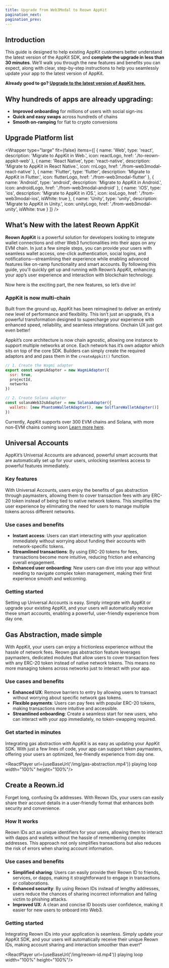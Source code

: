 ```yaml
---
title: Upgrade from Web3Modal to Reown AppKit
pagination_next: 
pagination_prev:
---
```




## Introduction

This guide is designed to help existing AppKit customers better understand the latest version of the AppKit SDK, and **complete the upgrade in less than 30 minutes**. We’ll walk you through the new features and benefits you can expect, along with clear, step-by-step instructions to help you seamlessly update your app to the latest version of AppKit.  

**Already good to go? [Upgrade to the latest version of AppKit here.](#upgrade-platform-list)**

## Why hundreds of apps are already upgrading:

- **Improved onboarding** for millions of users with social sign-ins
- **Quick and easy swaps** across hundreds of chains
- **Smooth on-ramping** for fiat to crypto conversions

## Upgrade Platform list

<Wrapper
  type="large"
  fit={false}
  items={[
    {
      name: 'Web',
      type: 'react',
      description: 'Migrate to AppKit in Web.',
      icon: reactLogo,
      href: './to-reown-appkit-web'
    },
    {
      name: 'React Native',
      type: 'react-native',
      description: 'Migrate to AppKit in React Native.',
      icon: rnLogo,
      href: './from-web3modal-react-native'
    },
    {
      name: 'Flutter',
      type: 'flutter',
      description: 'Migrate to AppKit in Flutter.',
      icon: flutterLogo,
      href: './from-web3modal-flutter'
    },
    {
      name: 'Android',
      type: 'android',
      description: 'Migrate to AppKit in Android.',
      icon: androidLogo,
      href: './from-web3modal-android'
    },
    {
      name: 'iOS',
      type: 'ios',
      description: 'Migrate to AppKit in iOS.',
      icon: iosLogo,
      href: './from-web3modal-ios',
      isWhite: true
    },
    {
      name: 'Unity',
      type: 'unity',
      description: 'Migrate to AppKit in Unity.',
      icon: unityLogo,
      href: './from-web3modal-unity',
      isWhite: true
    }
  ]}
/>

## What’s New with the latest Reown AppKit

**Reown AppKit** is a powerful solution for developers looking to integrate wallet connections and other Web3 functionalities into their apps on any EVM chain. In just a few simple steps, you can provide your users with seamless wallet access, one-click authentication, social logins, and notifications—streamlining their experience while enabling advanced features like on-ramp functionality and smart accounts. By following this guide, you'll quickly get up and running with Reown’s AppKit, enhancing your app’s user experience and interaction with blockchain technology.

Now here is the exciting part, the new features, so let’s dive in!

### AppKit is now multi-chain

Built from the ground up, AppKit has been reimagined to deliver an entirely new level of performance and flexibility. This isn’t just an upgrade, it’s a powerful transformation designed to supercharge your experience with enhanced speed, reliability, and seamless integrations. Onchain UX just got even better!

Appkit’s core architecture is now chain agnostic, allowing one instance to support multiple networks at once. Each network has it’s own adaptor which sits on top of the core SDK. Builders can simply create the required adaptors and and pass them in the `createAppkit()` function.

```jsx
// 1. Create the Wagmi adapter
export const wagmiAdapter = new WagmiAdapter({
  ssr: true,
  projectId, 
  networks
})

// 2. Create Solana adapter
const solanaWeb3JsAdapter = new SolanaAdapter({
  wallets: [new PhantomWalletAdapter(), new SolflareWalletAdapter()]
})
```

Currently, AppKit supports over 300 EVM chains and Solana, with more non-EVM chains coming soon [Learn more here](https://reown.com/blog/how-to-get-started-with-reown-appkit-on-any-evm-chain).

## Universal Accounts

AppKit’s Universal Accounts are advanced, powerful smart accounts that are automatically set up for your users, unlocking seamless access to powerful features immediately.

### Key features

With Universal Accounts, users enjoy the benefits of gas abstraction through paymasters, allowing them to cover transaction fees with any ERC-20 token instead of being tied to native network tokens. This simplifies the user experience by eliminating the need for users to manage multiple tokens across different networks.

### Use cases and benefits

- **Instant access**: Users can start interacting with your application immediately without worrying about funding their accounts with network-specific tokens.
- **Streamlined transactions**: By using ERC-20 tokens for fees, transactions become more intuitive, reducing friction and enhancing overall engagement.
- **Enhanced user onboarding**: New users can dive into your app without needing to navigate complex token management, making their first experience smooth and welcoming.

### Getting started

Setting up Universal Accounts is easy. Simply integrate with AppKit or upgrade your existing AppKit, and your users will automatically receive these smart accounts, enabling a powerful, user-friendly experience from day one.

## Gas Abstraction, made simple

With AppKit, your users can enjoy a frictionless experience without the hassle of network fees. Reown gas abstraction feature leverages paymasters, dedicated modules that allow users to cover transaction fees with any ERC-20 token instead of native network tokens.  This means no more managing tokens across networks just to interact with your app.

### Use cases and benefits

- **Enhanced UX**: Remove barriers to entry by allowing users to transact without worrying about specific network gas tokens.
- **Flexible payments**: Users can pay fees with popular ERC-20 tokens, making transactions more intuitive and accessible.
- **Streamlined onboarding**: Create a seamless start for new users, who can interact with your app immediately, no token-swapping required.

### Get started in minutes

Integrating gas abstraction with AppKit is as easy as updating your AppKit SDK. With just a few lines of code, your app can support token paymasters, offering your users an optimized, fee-friendly experience from day one.

<ReactPlayer url={useBaseUrl('/img/gas-abstraction.mp4')} playing loop width="100%" height="100%"/>

## Create a Reown.id

Forget long, confusing 0x addresses.  With Reown IDs, your users can easily share their account details in a user-friendly format that enhances both security and convenience.

### How It works

Reown IDs act as unique identifiers for your users, allowing them to interact with dapps and wallets without the hassle of remembering complex addresses. This approach not only simplifies transactions but also reduces the risk of errors when sharing account information.

### Use cases and benefits

- **Simplified sharing**: Users can easily provide their Reown ID to friends, services, or dapps, making it straightforward to engage in transactions or collaborations.
- **Enhanced security**: By using Reown IDs instead of lengthy addresses, users reduce the chances of sharing incorrect information and falling victim to phishing attacks.
- **Improved UX**: A clean and concise ID boosts user confidence, making it easier for new users to onboard into Web3.

### Getting started

Integrating Reown IDs into your application is seamless. Simply update your AppKit SDK, and your users will automatically receive their unique Reown IDs, making account sharing and interaction smoother than ever!"

<ReactPlayer url={useBaseUrl('/img/reown-id.mp4')} playing loop width="100%" height="100%"/>

